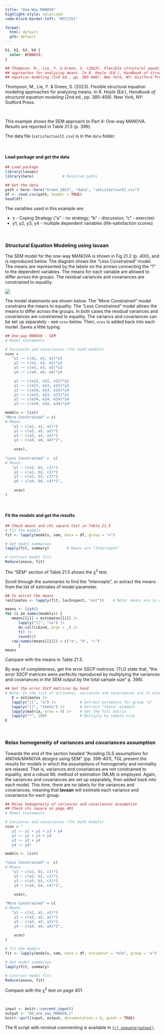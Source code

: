 ```yaml
---
title: "One-Way MANOVA"
highlight-style: solarized
code-block-border-left: "#FCC251"

format: 
  html: default
  gfm: default
---
```


```css
h1, h2, h3, h4 {
  color: #CB6015;
}
```

```{=html}
<style> 
.math.inline .MathJax {
  font-size: 98% !important;
}
.math.display .MathJax {
  font-size: 97% !important;
}

</style>
```

```r


## Thompson, M., Lie, Y. & Green, S. (2023). Flexible structural equation modeling 
## approaches for analyzing means. In R. Hoyle (Ed.), Handbook of structural
## equation modeling (2nd ed., pp. 385-408). New York, NY: Guilford Press.
```

Thompson, M., Lie, Y. & Green, S. (2023). Flexible structural equation modeling approaches for analyzing means. In R. Hoyle (Ed.), *Handbook of structural equation modeling* (2nd ed., pp. 385-408). New York, NY: Guilford Press.

<br /> 

This example shows the SEM approach to Part 4: One-way MANOVA. Results are reported in Table 21.5 (p. 399).

The data file (`satisfactionII.csv`) is in the `data` folder.


<br /> 

#### Load package and get the data

```r

## Load package
library(lavaan)
library(here)             # Relative paths

## Get the data
path = here::here("Green_2023", "data", "satisfactionII.csv")
df <- read.csv(path, header = TRUE)
head(df)
```

The variables used in this example are:

 - x - Coping Strategy ("a" - no strategy; "b" - discussion; "c" - exercise) 
 - y1, y2, y3, y4 - multiple dependent variables (life-satisfaction scores)

<br /> 

### Structural Equation Modeling using **lavaan**

The SEM model for the one-way MANOVA is shown in Fig 21.2 (p. 400), and is reproduced below. The diagram shows the "Less Constrained" model. The means are represented by the labels on the arrows connecting the "1" to the dependent variables. The means for each variable are allowed to differ across the groups. The residual variances and covariances are constrained to equality. 

![](images/one_way_MANOVA.svg){fig-align="left"}

The model statements are shown below. The "More Constrained" model constrains the means to equality. The "Less Constrained" model allows the means to differ across the groups. In both cases the residual variances and covariances are constrained to equality. The variancs and covariances can be set up separately - see `vcov` below. Then, `vcov` is added back into each model. Saves a little typing.

```r

## One-way MANOVA - SEM
# Model statements

# Variances and covariances (for both models)
vcov = 
   "y1 ~~ c(e1, e1, e1)*y1
    y2 ~~ c(e2, e2, e2)*y2
    y3 ~~ c(e3, e3, e3)*y3
    y4 ~~ c(e4, e4, e4)*y4

    y1 ~~ c(e12, e12, e12)*y2
    y1 ~~ c(e13, e13, e13)*y3
    y1 ~~ c(e14, e14, e14)*y4
    y2 ~~ c(e23, e23, e23)*y3
    y2 ~~ c(e24, e24, e24)*y4
    y3 ~~ c(e34, e34, e34)*y4"

models <- list(
"More Constrained" = c(
# Means
   "y1 ~ c(a1, a1, a1)*1
    y2 ~ c(a2, a2, a2)*1
    y3 ~ c(a3, a3, a3)*1
    y4 ~ c(a4, a4, a4)*1",
	
	vcov),
	
"Less Constrained" =  c(
# Means
   "y1 ~ c(a1, b1, c1)*1
    y2 ~ c(a2, b2, c2)*1
    y3 ~ c(a3, b3, c3)*1
    y4 ~ c(a4, b4, c4)*1",
	
	vcov)
)
```

<br /> 

#### Fit the models and get the results

```r

## Check means and chi square test in Table 21.5
# Fit the models 
fit <- lapply(models, sem, data = df, group = "x")

# Get model summaries
lapply(fit, summary)        # Means are "Intercepts"

# Contrast model fits
Reduce(anova, fit)
```

The "SEM" section of Table 21.5 shows the $\upchi$^2^ test.

Scroll through the summaries to find the "Intercepts", or extract the means from the list of estimates of model parameter.

```r

## To extrat the means
(estimates <- lapply(fit, lavInspect, "est"))    # Note: means are in element "nu"

means <- list()
for (i in names(models)) { 
   means[[i]] = estimates[[i]] |>
      lapply("[[", "nu") |>
      do.call(cbind, args = _) |>
      t() |>
      round(2)
   row.names(means[[i]]) = c("a", "b", "c")
      }
means
```

Campare with the means in Table 21.5.

By way of completeness, get the error SSCP matrices. (TLG state that, "the error SSCP matrices were perfectly reproduced by multiplying the variances and covariances in the SEM output by the total sample size" p. 398).

```r

## Get the error SSCP matrices by hand
# Note: In the list of estimates, variances and covariances are in element "theta"
   E = estimates |>
   lapply("[[", "a") |>           # Extract estimates for group "a"
   lapply("[[", "theta") |>       # Extract "theta" element
   lapply(matrix, nrow = 4) |>    # Get the full matrix
   lapply("*", 200)               # Multiply by sample size
E
```

<br /> 

### Relax homogeneity of variances and covariances assumption

Towards the end of the section headed "Avoiding OLS assumptions for ANOVA/MANOVA designs using SEM" (pp. 398-401), TGL present the results for models in which the assumptions of homogeneity and normality are relaxed. That is, variances and covariances are not constrained to equality, and a robust ML method of estimation (MLM) is employed. Again, the variances and covariances are set up separately, then added back into each model. This time, there are no labels for the variances and covariances, meaning that **lavaan** will estimate each variance and covariance for each group.  

```r

## Relax homogeneity of variances and covariances assumption
## Check chi square on page 401
# Model statements

# Variances and covariances (for both models)
vcov = "
   y1 ~~ y1 + y2 + y3 + y4
   y2 ~~ y2 + y3 + y4
   y3 ~~ y3 + y4
   y4 ~~ y4"

models <- list(

"Less Constrained" =  c(
# Means
   "y1 ~ c(a1, b1, c1)*1
    y2 ~ c(a2, b2, c2)*1
    y3 ~ c(a3, b3, c3)*1
    y4 ~ c(a4, b4, c4)*1",
	
    vcov),

"More Constrained" = c(
# Means
   "y1 ~ c(a1, a1, a1)*1
    y2 ~ c(a2, a2, a2)*1
    y3 ~ c(a3, a3, a3)*1
    y4 ~ c(a4, a4, a4)*1",
	
	vcov)
)

# Fit the models 
fit <- lapply(models, sem, data = df, estimator = "mlm", group = "x")

# Get model summaries
lapply(fit, summary)

# Contrast model fits
Reduce(anova, fit)
```

Compare with the $\upchi$^2^ test on page 401. 

<br /> 

```r
input <- knitr::current_input()
output <- "04_one_way_MANOVA.r"
knitr::purl(input, output, documentation = 0, quiet = TRUE)
```

The R script with minimal commenting is available in [`{r} noquote(output)`](`{r} noquote(output)`). 
